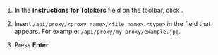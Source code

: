 1. In the **Instructions for Tolokers** field on the toolbar, click <img src="https://tlkfrontprod.azureedge.net/portal-production/static/uploaded/images/1675425168743/1675425168743_original_svg.svg" alt="" />.

1. Insert `/api/proxy/<proxy name>/<file name>.<type>` in the field that appears. For example: `/api/proxy/my-proxy/example.jpg`.

1. Press **Enter**.